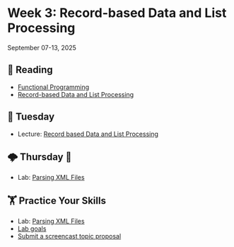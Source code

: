 # Week 3: Record-based Data and List Processing



September 07-13, 2025

## 📖 Reading

- [Functional Programming](https://srvanderplas.github.io/stat-computing-r-python/part-wrangling/08-functional-prog.html)
- [Record-based Data and List Processing](https://srvanderplas.github.io/stat-computing-r-python/part-advanced-topics/04-xml-json-list-processing.html)




## 🌮 Tuesday

- Lecture: [Record based Data and List Processing](../slides/03-01-lists.qmd)


## 🌩️ Thursday 🔨 

- Lab: [Parsing XML Files](../assignment-repos/02-list-processing/index.qmd)


##  🏋 Practice Your Skills

- Lab: [Parsing XML Files](../assignment-repos/02-list-processing/index.qmd)
- [Lab goals](../assignment-repos/02-list-processing/tilt.qmd)
- [Submit a screencast topic proposal](../assignment-repos/screencast/Dataset-Topics.qmd)

